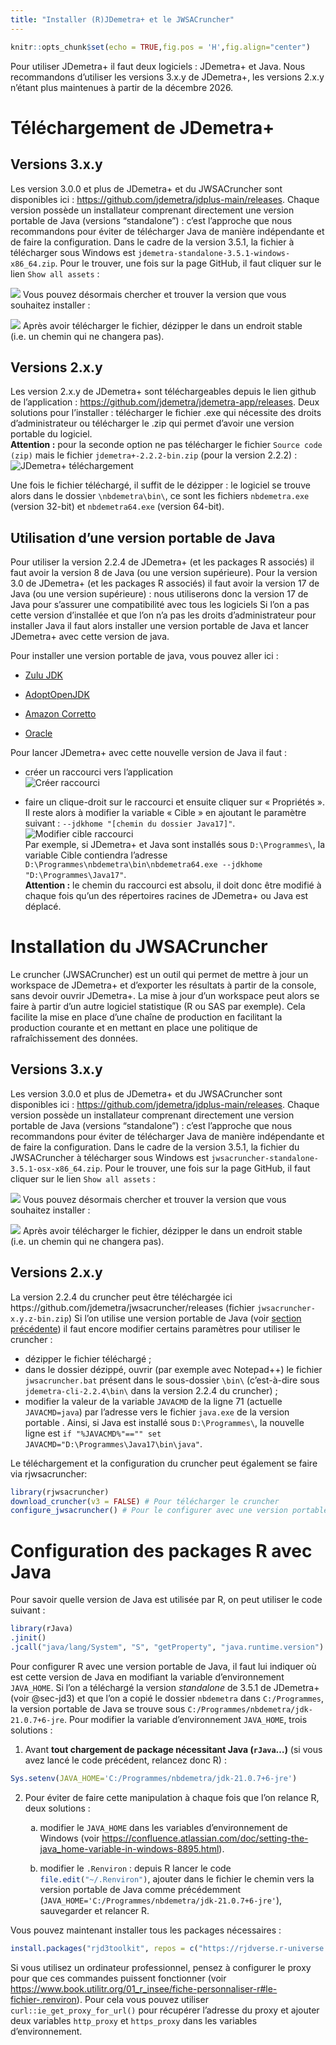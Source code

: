 ```yaml
---
title: "Installer (R)JDemetra+ et le JWSACruncher"
---
```


```r
knitr::opts_chunk$set(echo = TRUE,fig.pos = 'H',fig.align="center")
```


Pour utiliser JDemetra+ il faut deux logiciels : JDemetra+ et Java.
Nous recommandons d'utiliser les versions 3.x.y de JDemetra+, les versions 2.x.y n'étant plus maintenues à partir de la décembre 2026.

# Téléchargement de JDemetra+ {#sec-jd3}

## Versions 3.x.y

Les version 3.0.0 et plus de JDemetra+ et du JWSACruncher sont disponibles ici : <https://github.com/jdemetra/jdplus-main/releases>.
Chaque version possède un installateur comprenant directement une version portable de Java (versions "standalone") : c'est l'approche que nous recommandons pour éviter de télécharger Java de manière indépendante et de faire la configuration.
Dans le cadre de la version 3.5.1, la fichier à télécharger sous Windows est `jdemetra-standalone-3.5.1-windows-x86_64.zip`.
Pour le trouver, une fois sur la page GitHub, il faut cliquer sur le lien `Show all assets` :

![](img/install_show_all.png)
Vous pouvez désormais chercher et trouver la version que vous souhaitez installer :

![](img/install_jd_windows.png)
Après avoir télécharger le fichier, dézipper le dans un endroit stable (i.e. un chemin qui ne changera pas).


## Versions 2.x.y

Les version 2.x.y de JDemetra+ sont téléchargeables depuis le lien github de l'application : <https://github.com/jdemetra/jdemetra-app/releases>.
Deux solutions pour l'installer : télécharger le fichier .exe qui nécessite des droits d'administrateur ou télécharger le .zip qui permet d'avoir une version portable du logiciel.   
**Attention :** pour la seconde option ne pas télécharger le fichier `Source code (zip)` mais le fichier `jdemetra+-2.2.2-bin.zip` (pour la version 2.2.2) :  
![JDemetra+ téléchargement](img/jdemetra.PNG)

Une fois le fichier téléchargé, il suffit de le dézipper : le logiciel se trouve alors dans le dossier `\nbdemetra\bin\`, ce sont les fichiers `nbdemetra.exe` (version 32-bit) et `nbdemetra64.exe` (version 64-bit).


## Utilisation d'une version portable de Java {#jPort}

Pour utiliser la version 2.2.4 de JDemetra+ (et les packages R associés) il faut avoir la version 8 de Java (ou une version supérieure). 
Pour la version 3.0 de JDemetra+ (et les packages R associés) il faut avoir la version 17 de Java (ou une version supérieure) : nous utiliserons donc la version 17 de Java pour s'assurer une compatibilité avec tous les logiciels
Si l'on a pas cette version d'installée et que l'on n'a pas les droits d'administrateur pour installer Java il faut alors installer une version portable de Java et lancer JDemetra+ avec cette version de java.

Pour installer une version portable de java, vous pouvez aller ici :

- [Zulu JDK](https://www.azul.com/downloads/#zulu)

- [AdoptOpenJDK](https://adoptopenjdk.net/)

- [Amazon Corretto](https://aws.amazon.com/corretto/)

- [Oracle](https://jdk.java.net/java-se-ri/17)  

Pour lancer JDemetra+ avec cette nouvelle version de Java il faut :

- créer un raccourci vers l'application  
![Créer raccourci](img/raccourci.png)  

- faire un clique-droit sur le raccourci et ensuite cliquer sur « Propriétés ». Il reste alors à modifier la variable « Cible » en ajoutant le paramètre suivant : `--jdkhome "[chemin du dossier Java17]"`.  
![Modifier cible raccourci](img/modif_cible.png)   
    Par exemple, si JDemetra+ et Java sont installés sous `D:\Programmes\`, la variable Cible contiendra l'adresse   `D:\Programmes\nbdemetra\bin\nbdemetra64.exe --jdkhome "D:\Programmes\Java17"`.  
    **Attention :** le chemin du raccourci est absolu, il doit donc être modifié à chaque fois qu'un des répertoires racines de JDemetra+ ou Java est déplacé.

# Installation du JWSACruncher

Le cruncher (JWSACruncher) est un outil qui permet de mettre à jour un workspace de JDemetra+ et d'exporter les résultats à partir de la console, sans devoir ouvrir JDemetra+. 
La mise à jour d'un workspace peut alors se faire à partir d'un autre logiciel statistique (R ou SAS par exemple).
Cela facilite la mise en place d'une chaîne de production en facilitant la production courante et en mettant en place une politique de rafraîchissement des données.

## Versions 3.x.y

Les version 3.0.0 et plus de JDemetra+ et du JWSACruncher sont disponibles ici : <https://github.com/jdemetra/jdplus-main/releases>.
Chaque version possède un installateur comprenant directement une version portable de Java (versions "standalone") : c'est l'approche que nous recommandons pour éviter de télécharger Java de manière indépendante et de faire la configuration.
Dans le cadre de la version 3.5.1, la fichier du JWSACruncher à télécharger sous Windows est `jwsacruncher-standalone-3.5.1-osx-x86_64.zip`.
Pour le trouver, une fois sur la page GitHub, il faut cliquer sur le lien `Show all assets` :

![](img/install_show_all.png)
Vous pouvez désormais chercher et trouver la version que vous souhaitez installer :

![](img/install_jwsacruncher_windows.png)
Après avoir télécharger le fichier, dézipper le dans un endroit stable (i.e. un chemin qui ne changera pas).

## Versions 2.x.y

La version 2.2.4 du cruncher peut être téléchargée ici https://github.com/jdemetra/jwsacruncher/releases (fichier `jwsacruncher-x.y.z-bin.zip`)
Si l'on utilise une version portable de Java (voir [section précédente](#jPort)) il faut encore modifier certains paramètres pour utiliser le cruncher :  

- dézipper le fichier téléchargé ;  
- dans le dossier dézippé, ouvrir (par exemple avec Notepad++) le fichier `jwsacruncher.bat` présent dans le sous-dossier `\bin\` (c'est-à-dire sous `jdemetra-cli-2.2.4\bin\` dans la version 2.2.4 du cruncher) ;  
- modifier la valeur de la variable `JAVACMD` de la ligne 71 (actuelle `JAVACMD=java`) par l'adresse  vers le fichier `java.exe` de la version portable . Ainsi, si Java est installé sous `D:\Programmes\`, la nouvelle ligne est `if "%JAVACMD%"=="" set` `JAVACMD="D:\Programmes\Java17\bin\java"`.

Le téléchargement et la configuration du cruncher peut également se faire via rjwsacruncher:

```r
library(rjwsacruncher)
download_cruncher(v3 = FALSE) # Pour télécharger le cruncher
configure_jwsacruncher() # Pour le configurer avec une version portable
```


# Configuration des packages R avec Java

Pour savoir quelle version de Java est utilisée par R, on peut utiliser le code suivant :
```r
library(rJava)
.jinit()
.jcall("java/lang/System", "S", "getProperty", "java.runtime.version")
```


Pour configurer R avec une version portable de Java, il faut lui indiquer où est cette version de Java en modifiant la variable d'environnement `JAVA_HOME`. 
Si l'on a téléchargé la version *standalone* de 3.5.1 de JDemetra+ (voir @sec-jd3) et que l'on a copié le dossier `nbdemetra` dans `C:/Programmes`, la version portable de Java se trouve sous `C:/Programmes/nbdemetra/jdk-21.0.7+6-jre`. Pour modifier la variable d'environnement `JAVA_HOME`, trois solutions :

1. Avant **tout chargement de package nécessitant Java (`rJava`...)** (si vous avez lancé le code précédent, relancez donc R) :
```r
Sys.setenv(JAVA_HOME='C:/Programmes/nbdemetra/jdk-21.0.7+6-jre')
```

2. Pour éviter de faire cette manipulation à chaque fois que l'on relance R, deux solutions :  

    a. modifier le `JAVA_HOME` dans les variables d'environnement de Windows (voir <https://confluence.atlassian.com/doc/setting-the-java_home-variable-in-windows-8895.html>).
    
    b. modifier le `.Renviron` : depuis R lancer le code `file.edit("~/.Renviron")`{.r}, ajouter dans le fichier le chemin vers la version portable de Java comme précédemment (`JAVA_HOME='C:/Programmes/nbdemetra/jdk-21.0.7+6-jre'`), sauvegarder et relancer R.

Vous pouvez maintenant installer tous les packages nécessaires :

```r
install.packages("rjd3toolkit", repos = c("https://rjdverse.r-universe.dev", "https://cloud.r-project.org"))
```

Si vous utilisez un ordinateur professionnel, pensez à configurer le proxy pour que ces commandes puissent fonctionner (voir <https://www.book.utilitr.org/01_r_insee/fiche-personnaliser-r#le-fichier-.renviron>).
Pour cela vous pouvez utiliser `curl::ie_get_proxy_for_url()` pour récupérer l'adresse du proxy et ajouter deux variables `http_proxy` et `https_proxy` dans les variables d'environnement.

